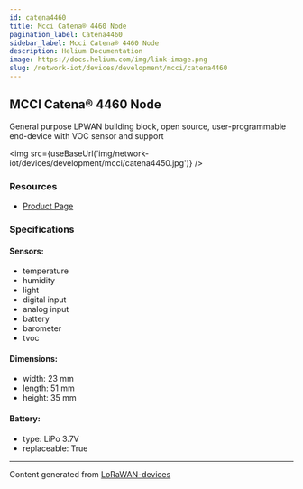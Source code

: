 ```yaml
---
id: catena4460
title: Mcci Catena® 4460 Node
pagination_label: Catena4460
sidebar_label: Mcci Catena® 4460 Node
description: Helium Documentation
image: https://docs.helium.com/img/link-image.png
slug: /network-iot/devices/development/mcci/catena4460
---
```



## MCCI Catena® 4460 Node

General purpose LPWAN building block, open source, user-programmable end-device with VOC sensor and
support

<img src={useBaseUrl('img/network-iot/devices/development/mcci/catena4450.jpg')} />

### Resources

- [Product Page](https://mcci.io/buy-catena4460)

### Specifications

#### Sensors:

- temperature
- humidity
- light
- digital input
- analog input
- battery
- barometer
- tvoc

#### Dimensions:

- width: 23 mm
- length: 51 mm
- height: 35 mm

#### Battery:

- type: LiPo 3.7V
- replaceable: True

---

Content generated from [LoRaWAN-devices](https://github.com/TheThingsNetwork/lorawan-devices)
